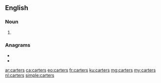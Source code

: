 ==English==

===Noun===
{{head|en|noun plural form}}

# {{plural of|carter|lang=en}}

===Anagrams===
* {{l|en|craters}}
* {{l|en|tracers}}

[[ar:carters]]
[[ca:carters]]
[[eo:carters]]
[[fr:carters]]
[[ku:carters]]
[[mg:carters]]
[[my:carters]]
[[nl:carters]]
[[simple:carters]]